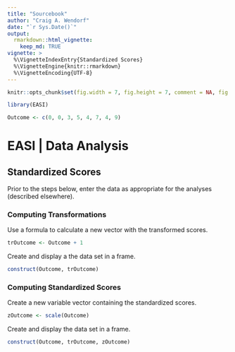 ```yaml
---
title: "Sourcebook"
author: "Craig A. Wendorf"
date: "`r Sys.Date()`"
output: 
  rmarkdown::html_vignette:
    keep_md: TRUE
vignette: >
  %\VignetteIndexEntry{Standardized Scores}
  %\VignetteEngine{knitr::rmarkdown}
  %\VignetteEncoding{UTF-8}
---
```


```r
knitr::opts_chunk$set(fig.width = 7, fig.height = 7, comment = NA, fig.path = "figures/")
```

```r
library(EASI)
```

```r
Outcome <- c(0, 0, 3, 5, 4, 7, 4, 9)
```

# EASI | Data Analysis

## Standardized Scores

Prior to the steps below, enter the data as appropriate for the analyses (described elsewhere).

### Computing Transformations

Use a formula to calculate a new vector with the transformed scores. 

```r
trOutcome <- Outcome + 1
```

Create and display a the data set in a frame.

```r
construct(Outcome, trOutcome)
```

### Computing Standardized Scores

Create a new variable vector containing the standardized scores.

```r
zOutcome <- scale(Outcome)
```

Create and display the data set in a frame.

```r
construct(Outcome, trOutcome, zOutcome)
```
